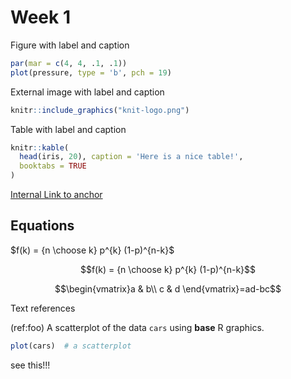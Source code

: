 # Week 1{-}

Figure with label and caption
```r
par(mar = c(4, 4, .1, .1))
plot(pressure, type = 'b', pch = 19)

```

External image with label and caption
```r
knitr::include_graphics("knit-logo.png")
```

Table with label and caption
```r
knitr::kable(
  head(iris, 20), caption = 'Here is a nice table!',
  booktabs = TRUE
)
```

[Internal Link to anchor](#abcd)


## Equations {- #equations}
$f(k) = {n \choose k} p^{k} (1-p)^{n-k}$

$$f(k) = {n \choose k} p^{k} (1-p)^{n-k}$$

$$\begin{vmatrix}a & b\\
c & d
\end{vmatrix}=ad-bc$$

\begin{equation} 
  f\left(k\right) = \binom{n}{k} p^k\left(1-p\right)^{n-k}
  (\#eq:binom)
\end{equation} 

\begin{equation*} 
\frac{d}{dx}\left( \int_{a}^{x} f(u)\,du\right)=f(x)
\end{equation*} 


Text references

(ref:foo) A scatterplot of the data `cars` using **base** R graphics. 

```r
plot(cars)  # a scatterplot
```


<a name="abcd"></a>
see this!!!
